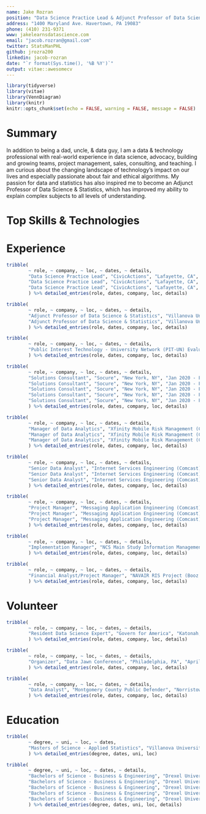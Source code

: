 ```yaml
---
name: Jake Rozran
position: "Data Science Practice Lead & Adjunct Professor of Data Science"
address: "1400 Maryland Ave. Havertown, PA 19083"
phone: (410) 231-9371
www: jakelearnsdatascience.com
email: "jacob.rozran@gmail.com"
twitter: StatsManPHL
github: jrozra200
linkedin: jacob-rozran
date: "`r format(Sys.time(), '%B %Y')`"
output: vitae::awesomecv
---
```


```r
library(tidyverse)
library(vitae)
library(VennDiagram)
library(knitr)
knitr::opts_chunk$set(echo = FALSE, warning = FALSE, message = FALSE)
```

# Summary

In addition to being a dad, uncle, & data guy, I am a data & technology 
professional with real-world experience in data science, advocacy, building and 
growing teams, project management, sales, consulting, and teaching. I am curious 
about the changing landscape of technology's impact on our lives and especially 
passionate about fair and ethical algorithms. My passion for data and statistics 
has also inspired me to become an Adjunct Professor of Data Science & Statistics, 
which has improved my ability to explain complex subjects to all levels of 
understanding. 

# Top Skills & Technologies

\begin{center}

```r
df <- data.frame(a = c("Data Ethics", "Data Visualization", 
                       "Data Analysis", "Project Management", 
                       "People Leadership"),
                 b = c("RStudio", "Jupyter Notebooks", "Tableau/Metabase/Redash", 
                       "GitHub", "MS Office Suite"),
                 c = c("SQL", "R", "Python", "Bash", "HTML"),
                 d = c("PostgreSQL", "Hive/Impala (Hadoop)", "Athena (AWS)", 
                       "SQL/mySQL/SQLite", "Neo4J"))

names(df) <- c("METHODS", "APPLICATIONS", "LANGUAGES", "DATABASES")

kable(df, row.names = FALSE, "latex", booktabs = T)
```
\end{center}

# Experience
```r
tribble(
        ~ role, ~ company, ~ loc, ~ dates, ~ details,
        "Data Science Practice Lead", "CivicActions", "Lafayette, CA", "Feb 2021 - Present", "Building a Data Science Practice Area with > $1MM revenue after 12 months; personally focused on data science, people management and coaching, sales, marketing, and project management.",
        "Data Science Practice Lead", "CivicActions", "Lafayette, CA", "Feb 2021 - Present", "For the Centers of Medicare and Medicaid (CMS), leveraging Natural Language Processing (NLP) in the creation and evaluation of System Security Plans (SSPs) to optimize the Authority to Operate (ATO) process; analyzing AWS usage to forecast annual usage and identify inefficiencies; using graph analysis and NLP to identify related documents to provide enhanced search capabilities.",
        "Data Science Practice Lead", "CivicActions", "Lafayette, CA", "Feb 2021 - Present", "One of five members of the company's Diversity, Equity, Inclusion, and Accessibility (DEIA) team; responsible for helping improve the company's DEIA practices, including analyzing demographic data, designing surveys to understand company feeling about DEIA, and identifying and improving company policy to be more inclusive.",
        ) %>% detailed_entries(role, dates, company, loc, details)
```

```r
tribble(
        ~ role, ~ company, ~ loc, ~ dates, ~ details,
        "Adjunct Professor of Data Science & Statistics", "Villanova University", "Villanova, PA", "Aug 2020 - Present", "Build the syllabus, lectures, assignments, projects, and tests for undergraduate Data Science, Intro to Statistics, and Intro to Statistics for Biology courses.",
        "Adjunct Professor of Data Science & Statistics", "Villanova University", "Villanova, PA", "Aug 2020 - Present", "Advise and mentor students by writing recommendations for various programs, helping guide studies for real-world success after graduation, and providing assistance through the stresses of university life. "
        ) %>% detailed_entries(role, dates, company, loc, details)
```

```r
tribble(
        ~ role, ~ company, ~ loc, ~ dates, ~ details,
        "Public Interest Technology - University Network (PIT-UN) Evaluation Committee", "New America", "Washington, DC", "June 2022 - Present", "Evaluate proposals seeking funding to educate students who can better apply technical understanding and practice to questions of individual rights, justice, social welfare, and the public good, particularly for those members of our society least well served historically and today by existing systems and policies"
        ) %>% detailed_entries(role, dates, company, loc, details)
```

```r
tribble(
        ~ role, ~ company, ~ loc, ~ dates, ~ details,
        "Solutions Consultant", "Socure", "New York, NY", "Jan 2020 - Feb 2021", "Technical expert on fraud prevention, Know Your Customer (KYC)/Customer Identification Program (CIP), Socure product modules, data science, statistics, and data visualization in support of the sales and onboarding processes.",
        "Solutions Consultant", "Socure", "New York, NY", "Jan 2020 - Feb 2021", "Created custom proof-of-concept (POC) analyses for prospective customers - showing the value of Socure versus their current solution(s).",
        "Solutions Consultant", "Socure", "New York, NY", "Jan 2020 - Feb 2021", "Served as the Growth Team's subject matter expert (SME) on data science, creating educational documents and presentations on challenging topics like Area Under the Curve (AUC), false positives, and other model evaluation criteria.",
        "Solutions Consultant", "Socure", "New York, NY", "Jan 2020 - Feb 2021", "Worked with the Marketing Team to create content for the Socure Blog on machine learning techniques.",
        "Solutions Consultant", "Socure", "New York, NY", "Jan 2020 - Feb 2021", "Member of the DEI team."
        ) %>% detailed_entries(role, dates, company, loc, details)
```

```r
tribble(
        ~ role, ~ company, ~ loc, ~ dates, ~ details,
        "Manager of Data Analytics", "Xfinity Mobile Risk Management (Comcast)", "Philadelphia, PA", "Mar 2017 - Jan 2020", "Lead and manage the data analytics and engineering team for Xfinity Mobile Credit Risk Management, including hiring and training of staff analysts and engineers, collaborating with and providing analysis for stakeholders, and tracking and prioritizing all team tasking.",
        "Manager of Data Analytics", "Xfinity Mobile Risk Management (Comcast)", "Philadelphia, PA", "Mar 2017 - Jan 2020", "Designed and built a fraud decision making tool that combines custom feature creation, statistical and business rules, and predictive models built in R, Python, and Bash, which, in large part, is responsible for a decrease in month-over-month fraud losses by 92% in 2018.",
        "Manager of Data Analytics", "Xfinity Mobile Risk Management (Comcast)", "Philadelphia, PA", "Mar 2017 - Jan 2020", "Provide coaching, leadership, and mentorship to all analysts on the Xfinity Mobile Risk Management team."
        ) %>% detailed_entries(role, dates, company, loc, details)
```

```r
tribble(
        ~ role, ~ company, ~ loc, ~ dates, ~ details,
        "Senior Data Analyst", "Internet Services Engineering (Comcast)", "Philadelphia, PA", "Sep 2014 - Mar 2017", "Designed and built predictive models, which improved compromised user account detection times and discovery accuracy – this work was presented internally along with several internal blog posts about the effort.", 
        "Senior Data Analyst", "Internet Services Engineering (Comcast)", "Philadelphia, PA", "Sep 2014 - Mar 2017", "Used statistical methods to discover and automate the detection of anomalies.", 
        "Senior Data Analyst", "Internet Services Engineering (Comcast)", "Philadelphia, PA", "Sep 2014 - Mar 2017", "Created forecasts of user base growth and project completion."
        ) %>% detailed_entries(role, dates, company, loc, details)
```

```r
tribble(
        ~ role, ~ company, ~ loc, ~ dates, ~ details,
        "Project Manager", "Messaging Application Engineering (Comcast)", "Philadelphia, PA", "Apr 2013 - Sep 2014", "Served as a Project Manager and ScrumMaster for the Messaging Application Engineering (MAE) team, responsible for Residential Voicemail and Email Engineering teams.",
        "Project Manager", "Messaging Application Engineering (Comcast)", "Philadelphia, PA", "Apr 2013 - Sep 2014", "Obtained my Project Management Professional (PMP) and Certified ScrumMaster (CSM) certifications.",
        "Project Manager", "Messaging Application Engineering (Comcast)", "Philadelphia, PA", "Apr 2013 - Sep 2014", "Instituted and evangelized Scrum on both the email and voicemail teams, migrating from a hybrid of waterfall and Kanban, which led to higher team productivity, better communication across teams from development through deployment to production, and improved interaction with our product owners."
        ) %>% detailed_entries(role, dates, company, loc, details)
```

```r
tribble(
        ~ role, ~ company, ~ loc, ~ dates, ~ details,
        "Implementation Manager", "NCS Main Study Information Management Systems Project (Booz Allen Hamilton)", "Rockville, MD", "Nov 2010 - Apr 2013", "Served as the Implementation Manager and Site Administrator for the National Children’s Study (NCS) Portal, a Microsoft SharePoint 2010 web application, the NCS Application Homepage, and NCS Password Self Service."
        ) %>% detailed_entries(role, dates, company, loc, details)
```

```r
tribble(
        ~ role, ~ company, ~ loc, ~ dates, ~ details,
        "Financial Analyst/Project Manager", "NAVAIR RIS Project (Booz Allen Hamilton)", "Lexington Park, MD", "Nov 2009 - Oct 2010", "Developed a financial tracking system for client, which allowed key stakeholders to view current and projected funding over the lifetime of the contract."
        ) %>% detailed_entries(role, dates, company, loc, details)
```

# Volunteer
```r
tribble(
        ~ role, ~ company, ~ loc, ~ dates, ~ details,
        "Resident Data Science Expert", "Govern for America", "Katonah, NY", "April 2022 - Present", "Provide training and mentorship in data science, data visualization, and data ethics for GFA fellows."
        ) %>% detailed_entries(role, dates, company, loc, details)
```

```r
tribble(
        ~ role, ~ company, ~ loc, ~ dates, ~ details,
        "Organizer", "Data Jawn Conference", "Philadelphia, PA", "April 2019 - Present", "Assisted in promotion, speaker selection, and day-of-event logistics for the Data Jawn, a Philadelphia data conference highlighting the great work of our local data commnuity."
        ) %>% detailed_entries(role, dates, company, loc, details)
```

```r
tribble(
        ~ role, ~ company, ~ loc, ~ dates, ~ details,
        "Data Analyst", "Montgomery County Public Defender", "Norristown, PA", "May 2016 - Jun 2017", "Assisted Montgomery County Public Defender to define an analytics strategy to support competitive salaries and fair defence for all Montgomery County residents; created, built, and maintained advanced analysis."
        ) %>% detailed_entries(role, dates, company, loc, details)
```

# Education
```r
tribble(
        ~ degree, ~ uni, ~ loc, ~ dates, 
        "Masters of Science - Applied Statistics", "Villanova University", "Villanova, PA", "2015 - 2017"
        ) %>% detailed_entries(degree, dates, uni, loc)
```

```r
tribble(
        ~ degree, ~ uni, ~ loc, ~ dates, ~ details,
        "Bachelors of Science - Business & Engineering", "Drexel University", "Philadelphia, PA", "2004 - 2009", "Drexel Representative for Student Lobbying Day in Harrisburg, PA, 2009",
        "Bachelors of Science - Business & Engineering", "Drexel University", "Philadelphia, PA", "2004 - 2009", "Drexel University Traditions Council Treasurer, 2007 - 2009",
        "Bachelors of Science - Business & Engineering", "Drexel University", "Philadelphia, PA", "2004 - 2009", "Dean’s List, 2006, 2008",
        "Bachelors of Science - Business & Engineering", "Drexel University", "Philadelphia, PA", "2004 - 2009", "Drexel Representative to Colonial Athletic Association's Student Athlete Advisory Committee, 2006",
        "Bachelors of Science - Business & Engineering", "Drexel University", "Philadelphia, PA", "2004 - 2009", "Drexel University Varsity Soccer Player, 2004 - 2006"
        ) %>% detailed_entries(degree, dates, uni, loc, details)
```

